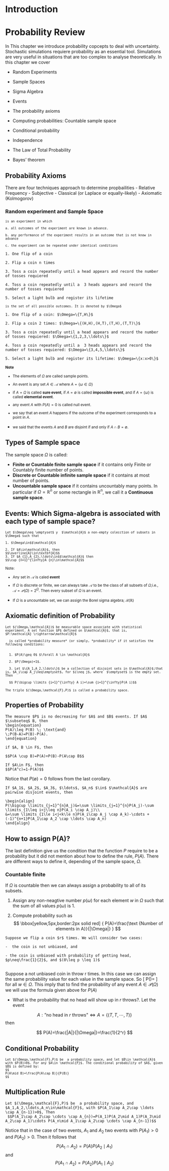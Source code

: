 # Introduction {#intro}


# Probability Review

In This chapter we introduce probability copcepts to deal with uncertainty. Stochastic simulations requiere probability as an essential tool. Simulations are very useful in situations that are too complex to analyse theoretically. In this chapter we cover
\begin{comment}
 henry paragraph
\end{comment}


- Random Experiments

- Sample Spaces

- Sigma Algebra

- Events

- The probability axioms

- Computing probabilities: Countable sample space


- Conditional probability

- Independence

- The Law of Total Probability

- Bayes’ theorem


## Probability Axioms
There are four techniques approach to determine propbailities
- Relative Frequency 
- Subjective
- Classical (or Laplace or equally-likely)
- Axiomatic (Kolmogorov)

### Random experiment and Sample Space
<div class="alert alert-warning"><small>
```definition
is an experiment in which

a. all outcomes of the experiment are known in advance.

b. any performance of the experiment results in an outcome that is not know in advance

c. the experiment can be repeated under identical conditions
```
</small>
</div>



```example

1. One flip of a coin

2. Flip a coin n times

3. Toss a coin repeatedly until a head appears and record the number of tosses requiered

4. Toss a coin repeatedly until a  3 heads appears and record the number of tosses requiered

5. Select a light bulb and register its lifetime
```


<div class="alert alert-warning"><small>
```definition
is the set of all possible outcomes. It is denoted by $\Omega$
```
</small>
</div>

```example

1. One flip of a coin: $\Omega=\{T,H\}$
  
2. Flip a coin 2 times: $\Omega=\{(H,H),(H,T),(T,H),(T,T)\}$
  
3. Toss a coin repeatedly until a head appears and record the number of tosses requiered: $\Omega=\{1,2,3,\ldots\}$
  
4. Toss a coin repeatedly until a  3 heads appears and record the number of tosses requiered: $\Omega=\{3,4,5,\ldots\}$
  
5. Select a light bulb and register its lifetime: $\Omega=\{x:x>0\}$
```



<div class="alert alert-success"><small>
**Note**

- The elements of $\Omega$ are called sample points.

- An event is any set $A\in \mathcal{A}$ where
$A=\{\omega\in\Omega\}$

- if $A=\Omega$ is called **sure event**, if  $A=\emptyset$ is called **impossible  event**, and if $A=\{ \omega\}$ is called **elemental event**.
- any event $A$ with $P(A)=0$ is called null event.
- we say that an event $A$ happens if the outcome of the experiment corresponds to a point in $A$.
- we said that the events $A$ and $B$ are disjoint if and only if $A\cap B=\emptyset$.
</small></div>

## Types of Sample space
The sample space $\Omega$ is called: 

- **Finite or Countable finite sample space** if it contains only Finite or Countably finite number of points.
- **Discrete or Countable infinite sample space** if it contains at most   number of points.
- **Uncountable  sample space** if it contains uncountably many points. In particular if $\Omega=\mathbb{R}^{n}$  or some rectangle in $\mathbb{R}^{n}$, we call it a **Continuous sample space**.


## Events: Which Sigma-algebra is associated with each type of sample space?

<div class="alert alert-warning"><small>
```definition

Let $\Omega\neq \emptyset$ y  $\mathcal{A}$ a non-empty colecction of subsets in $\Omega$ such that
  
1. $\Omega\in$$\mathcal{A}$
  
2. If $A\in\mathcal{A}$, then 
$$\overline{A}\in\textbf{A}$$
3. If $A_{1},A_{2},\ldots\in$$\mathcal{A}$ then
$$\cup_{n=1}^{\infty}A_{n}\in\mathcal{A}$$

```
</small>
</div>

<div class="alert alert-success"><small>
Note: 

- Any set in  $\mathcal{A}$ is caled **event**

- If $\Omega$ is discrete or finite, we can always take $\mathcal{A}$ to be the class of all subsets of $\Omega$;i.e., $\mathcal{A}=\mathcal{P}(\Omega)=2^{\Omega}$. Then every subset of $\Omega$ is an event.

- If $\Omega$ is a uncountable set, we can assign the Borel sigma algebra; $\mathcal{B}(\mathbb{R})$ 
</small>
</div>
## Axiomatic definition of Probability
<div class="alert alert-warning"><small>
```definition

Let $(\Omega,\mathcal{A})$ be measurable space associate with statistical experiment. A set function $P$ defined on $\mathcal{A}$, that is,
$P:\mathcal{A} \rightarrow\mathcal{R}$
  
  is called *probability measure* (or simply, *probability* if it satisfies the following conditions:
                                     

  1. $P(A)\geq 0$ $\forall A \in \mathcal{A}$
    
  2. $P(\Omega)=1$.
  
  3. Let $\{A_1,A_2,\ldots\}$ be a collection of disjoint sets in $\mathcal{A}$;that is, $A_i\cap A_j\neq\emptyset$, for $i\neq j$, where  $\emptyset$ is the empty set. Then
  
  $$ P(\bigcup \limits_{i=1}^{\infty} A_i)=\sum_{i=1}^{\infty}P(A_i)$$

```
</small>
</div>

<div class="alert alert-warning"><small>
```definition
The triple $(\Omega,\mathcal{F},P)$ is called a probability space.
```
</small>
</div>

## Properties of Probability
```theorem
The measure $P$ is no decreasing for $A$ and $B$ events. If $A$ $\subseteq$ B, then 
\begin{equation}
P(A)\leq P(B) \; \text{and} 
\;P(B-A)=P(B)-P(A).
\end{equation}
```


```theorem
if $A, B \in F$, then 

$$P(A \cup B)=P(A)+P(B)-P(A\cap B$$
```

```corollary
If $A\in F$, then  
$$P(A^c)=1-P(A)$$
```


Notice that $P(\emptyset)=0$ follows from the last corollary.

```theorem
If $A_1$, $A_2$, $A_3$, $\ldots$, $A_n$ $\in$ $\mathcal{A}$ are pairwise disjoint events, then

\begin{align}
P(\bigcup \limits_{j=1}^{n}A_j)&=\sum \limits_{j=1}^{n}P(A_j)-\sum \limits_{1\leq i<j\leq n}P(A_i \cap A_j)\\
&=\sum \limits_{1\le i<j<k\le n}P(A_i\cap A_j \cap A_k)-\cdots + (-1)^{n+1}P(A_1\cap A_2 \cap \ldots \cap A_n)
\end{align}
```

## How to assign P(A)?
The last definition give us the condition that the function $P$ require to be a probability but it did not mention about how to define the rule, $P(A)$. There are different ways to define it, depending of the sample space, $\Omega$.



### Countable finite 

If $\Omega$ is countable then we can always assign a probability to all of its subsets.

1. Assign any non-neagtive number $p(\omega)$ for each element $w$ in $\Omega$ such that the sum of all values $p(\omega)$ is 1.

2. Compute probability such as
$$
 \bbox[yellow,5px,border:2px solid red]
{
P(A)=\frac{\text {Number of elements in A}}{|\Omega|}
}
$$

```example
Suppose we flip a coin $r$ times. We will consider two cases: 
  
-  the coin is not unbiased, and 

- the coin is unbiased with probability of getting head, $p\neq\frac{1}{2}$, and $(0\leq p \leq 1)$
  
```



Suppose a not unbiased coin in throw r times.
In this case we can assign the same probability value for each value in the sample space. So
\[
P(\omega)=\frac{1}{2^r}
\]
for all $w\in\Omega$.  This imply that to find the probability of any event $A\in \mathcal P (\Omega)$ we will use the formula given above for $P(A)$

- What is the probability that no head will show up in $r$ throws?. 
Let the event 

$$
A:\text{''no head in $r$ throws"}\iff A=\{(T,T,\cdots,T)\}
$$
then 

$$
P(A)=\frac{|A|}{|\Omega|}=\frac{1}{2^r}
$$

## Conditional Probability

<div class="alert alert-warning"><small>
```definition
Let $(\Omega,\mathcal{F},P)$ be  a probability space, and let $B\in \mathcal{A}$ with $P(B)>0$. For any $A\in \mathcal{F}$. The conditional probability of $A$, given $B$ is defined by:
$$
P(A\mid B)=\frac{P(A\cap B)}{P(B)}
$$
```
</small>
</div>

## Multiplication Rule
```theorem
Let $(\Omega,\mathcal{F},P)$ be  a probability space, and $A_1,A_2,\ldots,A_n\in\mathcal{F}$, with $P(A_1\cap A_2\cap \ldots \cap A_{n-1})>0$, Then 
 $$P(A_1\cap A_2\cap \cdots \cap A_{n})=P(A_1)P(A_2\mid A_1)P(A_3\mid A_2\cap A_1)\cdots P(A_n\mid A_1\cap A_2\cap \cdots \cap A_{n-1})$$
```
Notice that in the case of two events, $A_1$ and $A_2$ two events with $P(A_1)>0$ and $P(A_2)>0$. Then it follows that 
$$
P(A_1\cap A_2)=P(A)P(A_2\mid A_1)
$$
and 
$$
P(A_1\cap A_2)=P(A_2)P(A_1\mid A_2)
$$
